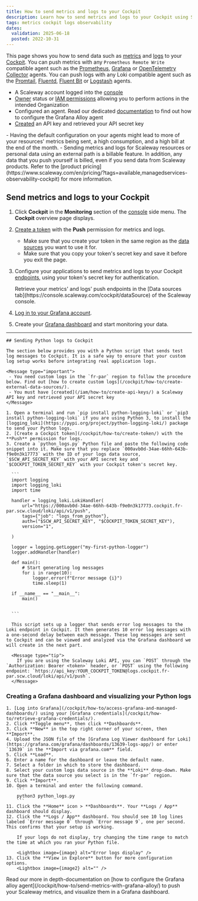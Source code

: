 ```yaml
---
title: How to send metrics and logs to your Cockpit
description: Learn how to send metrics and logs to your Cockpit using Scaleway's comprehensive guide. This tutorial covers sending Python logs to Scaleway's Cockpit for centralized monitoring and analysis using Grafana, ensuring efficient data management and analysis in your infrastructure.
tags: metrics cockpit logs observability
dates:
  validation: 2025-06-18
  posted: 2022-10-31
---
```




This page shows you how to send data such as [metrics](/cockpit/concepts/#metric) and [logs](/cockpit/concepts/#logs) to your [Cockpit](/cockpit/concepts/#cockpit). You can push metrics with any `Prometheus Remote Write` compatible agent such as the [Prometheus](https://prometheus.io/docs/introduction/overview/), [Grafana](https://grafana.com/docs/agent/latest/) or [OpenTelemetry Collector](https://opentelemetry.io/docs/collector/) agents.
You can push logs with any Loki compatible agent such as the [Promtail](https://grafana.com/docs/loki/latest/clients/promtail/), [Fluentd](https://docs.fluentd.org/), [Fluent Bit](https://docs.fluentbit.io/manual/) or [Logstash](https://www.elastic.co/guide/en/logstash/current/introduction.html) agents.

<Requirements />

 - A Scaleway account logged into the [console](https://console.scaleway.com)
 - [Owner](/iam/concepts/#owner) status or [IAM permissions](/iam/concepts/#permission) allowing you to perform actions in the intended Organization
 - Configured an agent. Read our dedicated [documentation](/cockpit/how-to/send-metrics-with-grafana-alloy/) to find out how to configure the Grafana Alloy agent
 - [Created](/iam/how-to/create-api-keys/) an API key and retrieved your API secret key


<Message type="important">
 - Having the default configuration on your agents might lead to more of your resources' metrics being sent, a high consumption, and a high bill at the end of the month.
 - Sending metrics and logs for Scaleway resources or personal data using an external path is a billable feature. In addition, any data that you push yourself is billed, even if you send data from Scaleway products. Refer to the [product pricing](https://www.scaleway.com/en/pricing/?tags=available,managedservices-observability-cockpit) for more information.
</Message>

## Send metrics and logs to your Cockpit

1. Click **Cockpit** in the **Monitoring** section of the [console](https://console.scaleway.com/) side menu. The **Cockpit** overview page displays.
2. [Create a token](/cockpit/how-to/create-token/) with the **Push** permission for metrics and logs.
    <Message type="important">
     - Make sure that you create your token in the same region as the [data sources](/cockpit/concepts/#data-sources) you want to use it for.
     - Make sure that you copy your token's secret key and save it before you exit the page.
    </Message>
3. Configure your applications to send metrics and logs to your Cockpit [endpoints](/cockpit/concepts/#endpoints), using your token's secret key for authentication.

    <Message type="important">
     Retrieve your metrics' and logs' push endpoints in the [Data sources tab](https://console.scaleway.com/cockpit/dataSource) of the Scaleway console.
    </Message>
4. [Log in to your Grafana account](/cockpit/how-to/access-grafana-and-managed-dashboards/).
5. Create your [Grafana dashboard](/cockpit/how-to/access-grafana-and-managed-dashboards/) and start monitoring your data.

---


    ## Sending Python logs to Cockpit

    The section below provides you with a Python script that sends test log messages to Cockpit. It is a safe way to ensure that your custom log setup works before integrating real application logs.

    <Message type="important">
     - You need custom logs in the `fr-par` region to follow the procedure below. Find out [how to create custom logs](/cockpit/how-to/create-external-data-sources/).
     - You must have [created](/iam/how-to/create-api-keys/) a Scaleway API key and retrieved your API secret key
    </Message>

    1. Open a terminal and run `pip install python-logging-loki` or `pip3 install python-logging-loki` if you are using Python 3, to install the [logging_loki](https://pypi.org/project/python-logging-loki/) package to send your Python logs.
    2. [Create a Cockpit token](/cockpit/how-to/create-token/) with the **Push** permission for logs.
    3. Create a `python_logs.py` Python file and paste the following code snippet into it. Make sure that you replace `000avb0d-34ae-66hh-643b-f9e0n3k17773` with the ID of your logs data source, `$SCW_API_SECRET_KEY` with your API secret key and `$COCKPIT_TOKEN_SECRET_KEY` with your Cockpit token's secret key.

      ```
      import logging
      import logging_loki
      import time

      handler = logging_loki.LokiHandler(
          url="https://000avb0d-34ae-66hh-643b-f9e0n3k17773.cockpit.fr-par.scw.cloud/loki/api/v1/push",
          tags={"job": "logs_from_python"},
          auth=("$SCW_API_SECRET_KEY", "$COCKPIT_TOKEN_SECRET_KEY"),
          version="1",

      )

      logger = logging.getLogger("my-first-python-logger")
      logger.addHandler(handler)

      def main():
          # Start generating log messages
          for i in range(10):
              logger.error(f"Error message {i}")
              time.sleep(1)

      if __name__ == "__main__":
          main()


      ```

      This script sets up a logger that sends error log messages to the Loki endpoint in Cockpit. It then generates 10 error log messages with a one-second delay between each message. These log messages are sent to Cockpit and can be viewed and analyzed via the Grafana dashboard we will create in the next part.

      <Message type="tip">
        If you are using the Scaleway Loki API, you can `POST` through the `Authorization: Bearer <token>` header, or `POST` using the following endpoint: `https://api_key:YOUR_COCKPIT_TOKEN@logs.cockpit.fr-par.scw.cloud/loki/api/v1/push`.
      </Message>

  ### Creating a Grafana dashboard and visualizing your Python logs

    1. [Log into Grafana](/cockpit/how-to/access-grafana-and-managed-dashboards/) using your [Grafana credentials](/cockpit/how-to/retrieve-grafana-credentials/).
    2. Click **Toggle menu**, then click **Dashboards**.
    3. Click **New** in the top right corner of your screen, then **Import**.
    4. Upload the JSON file of the [Grafana Log Viewer dashboard for Loki](https://grafana.com/grafana/dashboards/13639-logs-app/) or enter `13639` in the **Import via grafana.com** field.
    5. Click **Load**.
    6. Enter a name for the dashboard or leave the default name.
    7. Select a folder in which to store the dashboard.
    8. Select your custom logs data source in the **Loki** drop-down. Make sure that the data source you select is in the `fr-par` region.
    9. Click **Import**.
    10. Open a terminal and enter the following command.
        ```
        python3 python_logs.py
        ```
    11. Click the **Home** icon > **Dashboards**. Your **Logs / App** dashboard should display.
    12. Click the **Logs / App** dashboard. You should see 10 log lines labeled `Error message 0` through `Error message 9`, one per second. This confirms that your setup is working.

        If your logs do not display, try changing the time range to match the time at which you ran your Python file.

        <Lightbox image={image} alt="Error logs display" />
    13. Click the **View in Explore** button for more configuration options.
        <Lightbox image={image2} alt="" />

<Message type="tip">
  Read our more in depth-documentation on [how to configure the Grafana alloy agent](/cockpit/how-to/send-metrics-with-grafana-alloy/) to push your Scaleway metrics, and visualize them in a Grafana dashboard.
</Message>


